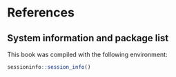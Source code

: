 # References {#sec-references -}

::: {#refs}
:::

## System information and package list {.unnumbered}

This book was compiled with the following environment:

```r
sessioninfo::session_info()
```